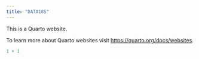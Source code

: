```yaml
---
title: "DATA185"
---
```


This is a Quarto website.

To learn more about Quarto websites visit <https://quarto.org/docs/websites>.

```r
1 + 1
```
